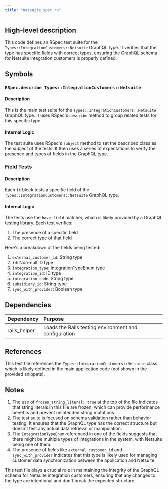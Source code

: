 ```yaml
---
title: "netsuite_spec.rb"
---
```


## High-level description
This code defines an RSpec test suite for the `Types::IntegrationCustomers::Netsuite` GraphQL type. It verifies that the type has specific fields with correct types, ensuring the GraphQL schema for Netsuite integration customers is properly defined.

## Symbols

### `RSpec.describe Types::IntegrationCustomers::Netsuite`
#### Description
This is the main test suite for the `Types::IntegrationCustomers::Netsuite` GraphQL type. It uses RSpec's `describe` method to group related tests for this specific type.

#### Internal Logic
The test suite uses RSpec's `subject` method to set the described class as the subject of the tests. It then uses a series of expectations to verify the presence and types of fields in the GraphQL type.

### Field Tests
#### Description
Each `it` block tests a specific field of the `Types::IntegrationCustomers::Netsuite` GraphQL type.

#### Internal Logic
The tests use the `have_field` matcher, which is likely provided by a GraphQL testing library. Each test verifies:
1. The presence of a specific field
2. The correct type of that field

Here's a breakdown of the fields being tested:

1. `external_customer_id`: String type
2. `id`: Non-null ID type
3. `integration_type`: IntegrationTypeEnum type
4. `integration_id`: ID type
5. `integration_code`: String type
6. `subsidiary_id`: String type
7. `sync_with_provider`: Boolean type

## Dependencies
| Dependency | Purpose |
|:-----------|:--------|
| rails_helper | Loads the Rails testing environment and configuration |

## References
This test file references the `Types::IntegrationCustomers::Netsuite` class, which is likely defined in the main application code (not shown in the provided snippets).

## Notes
1. The use of `frozen_string_literal: true` at the top of the file indicates that string literals in this file are frozen, which can provide performance benefits and prevent unintended string mutations.
2. The test suite is focused on schema validation rather than behavior testing. It ensures that the GraphQL type has the correct structure but doesn't test any actual data retrieval or manipulation.
3. The `IntegrationTypeEnum` referenced in one of the fields suggests that there might be multiple types of integrations in the system, with Netsuite being one of them.
4. The presence of fields like `external_customer_id` and `sync_with_provider` indicates that this type is likely used for managing customer data synchronization between the application and Netsuite.

This test file plays a crucial role in maintaining the integrity of the GraphQL schema for Netsuite integration customers, ensuring that any changes to the type are intentional and don't break the expected structure.
